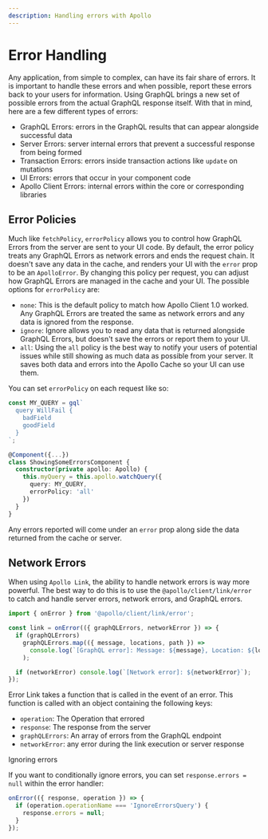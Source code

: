 ```yaml
---
description: Handling errors with Apollo
---
```


# Error Handling

Any application, from simple to complex, can have its fair share of errors. It is important to
handle these errors and when possible, report these errors back to your users for information. Using
GraphQL brings a new set of possible errors from the actual GraphQL response itself. With that in
mind, here are a few different types of errors:

- GraphQL Errors: errors in the GraphQL results that can appear alongside successful data
- Server Errors: server internal errors that prevent a successful response from being formed
- Transaction Errors: errors inside transaction actions like `update` on mutations
- UI Errors: errors that occur in your component code
- Apollo Client Errors: internal errors within the core or corresponding libraries

## Error Policies

Much like `fetchPolicy`, `errorPolicy` allows you to control how GraphQL Errors from the server are
sent to your UI code. By default, the error policy treats any GraphQL Errors as network errors and
ends the request chain. It doesn't save any data in the cache, and renders your UI with the `error`
prop to be an `ApolloError`. By changing this policy per request, you can adjust how GraphQL Errors
are managed in the cache and your UI. The possible options for `errorPolicy` are:

- `none`: This is the default policy to match how Apollo Client 1.0 worked. Any GraphQL Errors are
  treated the same as network errors and any data is ignored from the response.
- `ignore`: Ignore allows you to read any data that is returned alongside GraphQL Errors, but
  doesn't save the errors or report them to your UI.
- `all`: Using the `all` policy is the best way to notify your users of potential issues while still
  showing as much data as possible from your server. It saves both data and errors into the Apollo
  Cache so your UI can use them.

You can set `errorPolicy` on each request like so:

```typescript
const MY_QUERY = gql`
  query WillFail {
    badField
    goodField
  }
`;

@Component({...})
class ShowingSomeErrorsComponent {
  constructor(private apollo: Apollo) {
    this.myQuery = this.apollo.watchQuery({
      query: MY_QUERY,
      errorPolicy: 'all'
    })
  }
}
```

Any errors reported will come under an `error` prop along side the data returned from the cache or
server.

## Network Errors

When using `Apollo Link`, the ability to handle network errors is way more powerful. The best way to
do this is to use the `@apollo/client/link/error` to catch and handle server errors, network errors,
and GraphQL errors.

```typescript
import { onError } from '@apollo/client/link/error';

const link = onError(({ graphQLErrors, networkError }) => {
  if (graphQLErrors)
    graphQLErrors.map(({ message, locations, path }) =>
      console.log(`[GraphQL error]: Message: ${message}, Location: ${locations}, Path: ${path}`),
    );

  if (networkError) console.log(`[Network error]: ${networkError}`);
});
```

Error Link takes a function that is called in the event of an error. This function is called with an
object containing the following keys:

- `operation`: The Operation that errored
- `response`: The response from the server
- `graphQLErrors`: An array of errors from the GraphQL endpoint
- `networkError`: any error during the link execution or server response

Ignoring errors

If you want to conditionally ignore errors, you can set `response.errors = null` within the error
handler:

```typescript
onError(({ response, operation }) => {
  if (operation.operationName === 'IgnoreErrorsQuery') {
    response.errors = null;
  }
});
```
